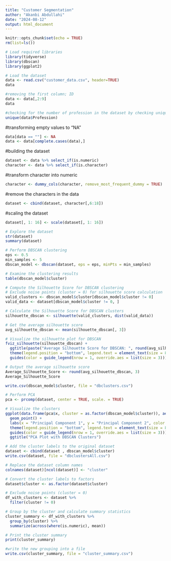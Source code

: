 ```yaml
---
title: "Customer Segmentation"
author: "Akanbi Abdullahi"
date: "2024-08-12"
output: html_document
---
```


```r
knitr::opts_chunk$set(echo = TRUE)
rm(list=ls())
```


```r
# Load required libraries
library(tidyverse)
library(dbscan)
library(ggplot2)

```

```r
# Load the dataset
data <- read.csv("customer_data.csv", header=TRUE)
data
```


```r
#removing the first column; ID
data <- data[,2:9]
data
```

```r
#checking for the number of profession in the dataset by checking unique values.
unique(data$Profession)
```

#transforming empty values to "NA"
```r
data[data == ""] <- NA
data <- data[complete.cases(data),]
```

#building the dataset
```r
dataset <- data %>% select_if(is.numeric)
character <- data %>% select_if(is.character)
```

#transform character into numeric
```r
character <- dummy_cols(character, remove_most_frequent_dummy = TRUE)

```

#remove the characters in the data
```r
dataset <- cbind(dataset, character[,6:18]) 
```
#scaling the dataset
```r
dataset[, 1: 16] <- scale(dataset[, 1: 16])

```


```r
# Explore the dataset
str(dataset)
summary(dataset)
```


```r
# Perform DBSCAN clustering
eps <- 0.5
min_samples <- 5
dbscan_model <- dbscan(dataset, eps = eps, minPts = min_samples)
```

```r

# Examine the clustering results
table(dbscan_model$cluster)

```


```r
# Compute the Silhouette Score for DBSCAN clustering
# Exclude noise points (cluster = 0) for silhouette score calculation
valid_clusters <- dbscan_model$cluster[dbscan_model$cluster != 0]
valid_data <- dataset[dbscan_model$cluster != 0, ]

# Calculate the Silhouette Score for DBSCAN clusters
silhouette_dbscan <- silhouette(valid_clusters, dist(valid_data))

# Get the average silhouette score
avg_silhouette_dbscan <- mean(silhouette_dbscan[, 3])

```

```r
# Visualize the silhouette plot for DBSCAN
fviz_silhouette(silhouette_dbscan) +
  ggtitle(paste("Average Silhouette Score for DBSCAN: ", round(avg_silhouette_dbscan, 3))) +
  theme(legend.position = "bottom", legend.text = element_text(size = 8)) +
  guides(color = guide_legend(nrow = 1, override.aes = list(size = 3)))

```




```r
# Output the average silhouette score
Average_Silhouette_Score <- round(avg_silhouette_dbscan, 3)
Average_Silhouette_Score
```


```r
write.csv(dbscan_model$cluster, file = "dbclusters.csv")
```


```r
# Perform PCA
pca <- prcomp(dataset, center = TRUE, scale. = TRUE)
```

```r
# Visualize the clusters
ggplot(data.frame(pca$x, cluster = as.factor(dbscan_model$cluster)), aes(x = PC1, y = PC2, color = cluster)) +
  geom_point() +
  labs(x = "Principal Component 1", y = "Principal Component 2", color = "Cluster") +
  theme(legend.position = "bottom", legend.text = element_text(size = 8)) +
  guides(color = guide_legend(nrow = 1, override.aes = list(size = 3))) +
  ggtitle("PCA Plot with DBSCAN Clusters")

```



```r
# Add the cluster labels to the original dataset
dataset <- cbind(dataset , dbscan_model$cluster)
write.csv(dataset, file = "dbclustersAll.csv")
```

```r
# Replace the dataset column names
colnames(dataset)[ncol(dataset)] <- "cluster"

# Convert the cluster labels to factors
dataset$cluster <- as.factor(dataset$cluster)

# Exclude noise points (cluster = 0)
df_with_clusters <- dataset %>%
  filter(cluster != 0)

# Group by the cluster and calculate summary statistics
cluster_summary <- df_with_clusters %>%
  group_by(cluster) %>%
  summarize(across(where(is.numeric), mean))

# Print the cluster summary
print(cluster_summary)

```



```r
#write the new grouping into a file
write.csv(cluster_summary, file = "cluster_summary.csv")
```

